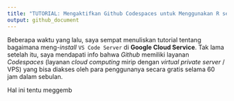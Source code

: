 ```yaml
---
title: "TUTORIAL: Mengaktifkan Github Codespaces untuk Menggunakan R secara Cloud dengan VS Code"
output: github_document
---
```


Beberapa waktu yang lalu, saya sempat menuliskan tutorial tentang bagaimana meng-_install_ `VS Code Server` di __Google Cloud Service__. Tak lama setelah itu, saya mendapati info bahwa _Github_ memiliki layanan _Codespaces_ (layanan _cloud computing_ mirip dengan _virtual private server_ / VPS) yang bisa diakses oleh para penggunanya secara gratis selama 60 jam dalam sebulan.

Hal ini tentu meggemb
